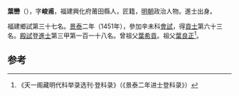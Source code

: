 '''葉巒'''（{{bd|1418年||？}}），字'''峻甫'''，福建興化府莆田縣人，匠籍，[[明朝|明朝]]政治人物。進士出身。

福建鄉試第三十七名。[[景泰|景泰]]二年（1451年），參加辛未科[[會試|會試]]，得[[貢士|貢士]]第六十三名。[[殿試|殿試]]登[[進士|進士]]第三甲第一百一十八名。曾祖父[[葉希貢|葉希貢]]。祖父[[葉良正|葉良正]]<ref>《天一阁藏明代科举录选刊·登科录》（《景泰二年进士登科录》）</ref>。

==参考==
{{reflist}}
{{明朝人物小作品}}
{{景泰二年辛未科殿試金榜}}